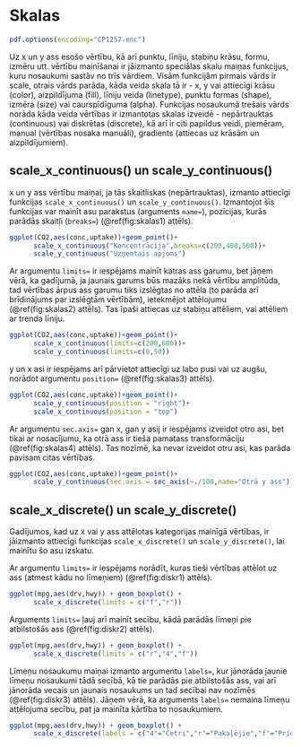 # Skalas

```r
pdf.options(encoding="CP1257.enc")
```

Uz x un y ass esošo vērtību, kā arī punktu, līniju, stabiņu krāsu, formu, izmēru utt. vērtību mainīšanai ir jāizmanto speciālas skalu maiņas funkcijus, kuru nosaukumi sastāv no trīs vārdiem. Visām funkcijām pirmais vārds ir scale, otrais vārds parāda, kāda veida skala tā ir - x, y vai attiecīgi krāsu (color), aizpildījuma (fill), līniju veida (linetype), punktu formas (shape), izmēra (size) vai caurspīdīguma (alpha). Funkcijas nosaukumā trešais vārds norāda kāda veida vērtības ir izmantotas skalas izveidē - nepārtrauktas (continuous) vai diskrētas (discrete), kā arī ir citi papildus veidi, piemēram, manual (vērtības nosaka manuāli), gradients (attiecas uz krāsām un aizpildījumiem).

## scale_x_continuous() un scale_y_continuous()

x un y ass vērtību maiņai, ja tās skaitliskas (nepārtrauktas), izmanto attiecīgi funkcijas `scale_x_continuous()` un `scale_y_continuous()`. Izmantojot šīs funkcijas var mainīt asu parakstus (arguments `name=`), pozīcijas, kurās parādās skaitļi (`breaks=`) (\@ref(fig:skalas1) attēls).

```r
ggplot(CO2,aes(conc,uptake))+geom_point()+
      scale_x_continuous("Koncentrācija",breaks=c(200,400,500))+
      scale_y_continuous("Uzņemtais apjoms")
```

Ar argumentu `limits=` ir iespējams mainīt katras ass garumu, bet jāņem vērā, ka gadījumā, ja jaunais garums būs mazāks nekā vērtību amplitūda, tad vērtības ārpus ass garumu tiks izslēgtas no attēla (to parāda arī brīdinājums par izslēgtām vērtībām), ietekmējot attēlojumu (\@ref(fig:skalas2) attēls). Tas īpaši attiecas uz stabiņu attēliem, vai attēliem ar trenda līniju.

```r
ggplot(CO2,aes(conc,uptake))+geom_point()+
      scale_x_continuous(limits=c(200,600))+
      scale_y_continuous(limits=c(0,50))
```

y un x asi ir iespējams arī pārvietot attiecīgi uz labo pusi vai uz augšu, norādot argumentu `position=` (\@ref(fig:skalas3) attēls).

```r
ggplot(CO2,aes(conc,uptake))+geom_point()+
      scale_y_continuous(position = "right")+
      scale_x_continuous(position = "top")
```

Ar argumentu `sec.axis=` gan x, gan y asij ir iespējams izveidot otro asi, bet tikai ar nosacījumu, ka otrā ass ir tieša pamatass transformāciju (\@ref(fig:skalas4) attēls). Tas nozīmē, ka nevar izveidot otru asi, kas parāda pavisam citas vērtības.

```r
ggplot(CO2,aes(conc,uptake))+geom_point()+
      scale_y_continuous(sec.axis = sec_axis(~./100,name="Otrā y ass"))
```

## scale_x_discrete() un scale_y_discrete()

Gadījumos, kad uz x vai y ass attēlotas kategorijas mainīgā vērtības, ir jāizmanto attiecīgi funkcijas `scale_x_discrete()` un `scale_y_discrete()`, lai mainītu šo asu izskatu.

Ar argumentu `limits=` ir iespējams norādīt, kuras tieši vērtības attēlot uz ass (atmest kādu no līmeņiem) (\@ref(fig:diskr1) attēls).

```r
ggplot(mpg,aes(drv,hwy)) + geom_boxplot() +
      scale_x_discrete(limits = c("f","r"))
```

Arguments `limits=` ļauj arī mainīt secību, kādā parādās līmeņi pie atbilstošās ass (\@ref(fig:diskr2) attēls).

```r
ggplot(mpg,aes(drv,hwy)) + geom_boxplot() +
      scale_x_discrete(limits = c("r","4","f"))
```

Līmeņu nosaukumu maiņai izmanto argumentu `labels=`, kur jānorāda jaunie līmeņu nosaukumi tādā secībā, kā tie parādās pie atbilstošās ass, vai arī jānorāda vecais un jaunais nosaukums un tad secībai nav nozīmēs (\@ref(fig:diskr3) attēls). Jāņem vērā, ka arguments `labels=` nemaina līmeņu attēlojuma secību, pat ja mainīta kārtība to nosaukumiem.

```r
ggplot(mpg,aes(drv,hwy)) + geom_boxplot() +
      scale_x_discrete(labels = c("4"="Četri","r"="Pakaļējie","f"="Priekšējie"))
```


<!-- ## scale_colour_...() -->

<!-- ## scale_fill_...() -->

<!-- ## scale_alpha_...() -->

<!-- ## scale_linetype_...() -->

<!-- ## scale_shape_...() -->

<!-- ## scale_size_...() -->





